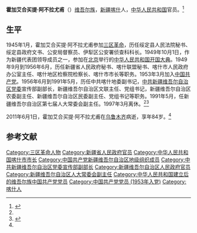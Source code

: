 '''霍加艾合买提·阿不拉尤甫'''（{{bd|1927年|5月|2011年|6月1日}}）[[维吾尔族|维吾尔族]]，[[新疆|新疆]][[喀什|喀什]]人，[[中华人民共和国|中华人民共和国]]官员。<ref name=cpc>{{Cite web |url=http://cpc.people.com.cn/GB/64093/87393/14815234.html |title=霍加艾合买提·阿不拉尤甫同志逝世，中国共产党新闻网，2011-06-03 |access-date=2015-03-14 |archive-date=2016-03-04 |archive-url=https://web.archive.org/web/20160304120051/http://cpc.people.com.cn/GB/64093/87393/14815234.html |dead-url=no }}</ref>

==生平==
1945年1月，霍加艾合买提·阿不拉尤甫参加[[三区革命|三区革命]]，历任绥定县人民法院秘书、绥定县政府文书、公安局督察员、伊犁区公安署侦查科科长。1949年10月1日，作为新疆代表团领导成员之一，参加在[[北京|北京]]举行的[[中华人民共和国开国大典|中华人民共和国开国大典]]。1949年9月到1956年6月，历任新疆省人民政府秘书、喀什联盟秘书、喀什市人民政府办公室主任、喀什地区检察院检察长、喀什市市长等职务。1953年3月加入[[中国共产党|中国共产党]]。1956年6月到1991年5月，历任中共喀什地委副书记，[[中共新疆维吾尔自治区党委|中共新疆维吾尔自治区党委]]宣传部副部长，新疆维吾尔自治区文联主任、党组书记，新疆维吾尔自治区农委副主任、新疆维吾尔自治区民委副主任、党组书记等职务。1991年5月，任新疆维吾尔自治区第七届人大常委会副主任。1997年3月离休。<ref name=cpc/><ref>{{Cite web |url=http://www.ksdaj.gov.cn/portal.php?mod=view&aid=551 |title=1962年喀什地区大事记，喀什地区档案信息网，2011-01-24 |access-date=2015-03-14 |archive-date=2015-04-23 |archive-url=https://web.archive.org/web/20150423210930/http://www.ksdaj.gov.cn/portal.php?mod=view&aid=551 |dead-url=yes }}</ref>

2011年6月1日，霍加艾合买提·阿不拉尤甫在[[乌鲁木齐|乌鲁木齐]]病逝，享年84岁。<ref name=cpc/>

==参考文献==
{{reflist}}

[[Category:三区革命人物|Category:三区革命人物]]
[[Category:新疆省人民政府官员|Category:新疆省人民政府官员]]
[[Category:中华人民共和国喀什市市长|Category:中华人民共和国喀什市市长]]
[[Category:中国共产党新疆维吾尔自治区地级组织成员|Category:中国共产党新疆维吾尔自治区地级组织成员]]
[[Category:中共新疆维吾尔自治区党委宣传部副部长|Category:中共新疆维吾尔自治区党委宣传部副部长]]
[[Category:新疆维吾尔自治区人民政府官员|Category:新疆维吾尔自治区人民政府官员]]
[[Category:新疆维吾尔自治区人大常委会副主任|Category:新疆维吾尔自治区人大常委会副主任]]
[[Category:中华人民共和国建立后的维吾尔族中国共产党党员|Category:中华人民共和国建立后的维吾尔族中国共产党党员]]
[[Category:中国共产党党员_(1953年入党)|Category:中国共产党党员 (1953年入党)]]
[[Category:喀什人|Category:喀什人]]